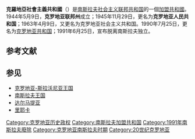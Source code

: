 {{Infobox former country
|native_name = ''Socijalistička Republika Hrvatska''
|conventional_long_name = 克罗地亚社会主义共和国
|common_name = Croatia
|continent = 欧洲
|region = 东南欧
|country = Croatia
|status = [[南斯拉夫行政区划|加盟共和国]]、[[社会主义共和国|社会主义共和国]]
|p1 = 克罗地亚独立国
|flag_p1 = Flag of Independent State of Croatia.svg
|p2 = 匈牙利王国(1920–1946)
|flag_p2 = Flag of Hungary (1920–1946).svg
|p3 = 意大利王国
|flag_p3 = Flag of Italy (1861-1946).svg
|p4 = 的里雅斯特自由区
|flag_p4 = Free Territory Trieste Flag.svg
|s1 = 克罗地亚
|flag_s1 = Flag of Croatia.svg
| image_flag               =   Flag of SR Croatia.svg
| image_flag2              =   Flag of Croatia (1990).svg
| flag_type                =   [[克罗地亚国旗|上:国旗 (1945年–1990年)<br>下:国旗 (1990年)]]
| image_coat               =   Coat of Arms of the Socialist Republic of Croatia.svg
| symbol_type              =   国徽<br>(1947年–1990年)
| symbol                   =   克罗地亚国徽
|national_motto = 
|national_anthem = 《[[我们美丽的祖国_(克罗地亚)|我们美丽的祖国]]》<ref>{{cite web |publisher=Ministry of Foreign and European Affairs (Croatia) |url=http://www.mvep.hr/MVP.asp?pcpid=63 |language=hr |title=Državna obilježja |trans_title=State symbols |accessdate=25 July 2012 |archive-date=2018-12-24 |archive-url=https://web.archive.org/web/20181224213202/http://www.mvep.hr/404.aspx?aspxerrorpath=%2Fredirect_url.aspx |dead-url=no }}</ref><br/><small>''Our Beautiful Homeland''</small><br/><center>[[File:Lijepa_nasa_domovino_instrumental.ogg|File:Lijepa nasa domovino instrumental.ogg]]</center>
|image_map = Locator map Croatia in Yugoslavia.svg
|image_map_caption = 克罗地亚社会主义共和国在南斯拉夫社会主义联邦共和国的位置
|capital = [[萨格勒布|萨格勒布]]<br />[[斯普利特_(克罗地亚)|斯普利特]] <small>(1944-45)</small>
|latd= |latm= |latNS= |longd= |longm= |longEW= 
|common_languages = [[塞尔维亚-克罗地亚语|塞尔维亚-克罗地亚语]]{{Ref|box1|a}}
|government_type = 社会主义共和国
|title_leader = [[克罗地亚总理|总理]]
|leader1 = [[弗拉迪米尔·巴卡里奇|弗拉迪米尔·巴卡里奇]] <small>(首位)</small>
|year_leader1 = 1945–1953
|leader2 = [[弗拉尼奥·格雷古里奇|弗拉尼奥·格雷古里奇]] <small>(末位)</small>
|year_leader2 = 1991
|title_representative = [[克罗地亚共产主义者联盟秘书长|秘书长]]
|representative1 = [[安德里亚·海布兰格|安德里亚·海布兰格]] <small>(第一个)</small>
|year_representative1 = 1943–1944
|representative2 = [[拉昌伊维|拉昌伊维]] <small>(最后一个)</small>
|year_representative2 = 1989–1990
|title_deputy = [[克罗地亚总统|总统]]
|deputy1 = [[弗拉基米尔·纳佐尔|弗拉基米尔·纳佐尔]] <small>(first)</small>
|year_deputy1 = 1943–1949
|deputy2 = [[弗拉尼奥·图季曼|弗拉尼奥·图季曼]] <small>(last)</small>
|year_deputy2 = 1990–1991
|legislature = [[克罗地亚议会|部长会议]]
|era = 冷战
|event_start = [[南斯拉夫反法西斯人民解放委员会|南斯拉夫反法西斯人民解放委员会]]
|date_start = 6月13和6月14日
|year_start = 1945年
|event1 = [[第二次世界大战|第二次世界大战]]欧洲战场结束
|date_event1 = 1945年5月8日
|event2 = [[克罗地亚之春|克罗地亚之春]]
|date_event2 = 1971年
|event3 = [[克罗地亚独立公投(1991年)|独立公投]]
|date_event3 = 1991年5月19日
|event_end = 公投结束
|date_end = 6月25日
|year_end = 1991年
|event_post = [[克罗地亚战争|独立战争]]
|date_post =1991年 - 11月——1995年3月
|stat_year1 = 1991|stat_area1 = 56594|stat_pop1 = 4784265
|currency = 南斯拉夫第纳尔
|footnote_a = {{note|box1}}在1974年宪法中称为克罗地亚语或塞尔维亚语。<ref>{{cite web |url=http://www.pravo.unizg.hr/_download/repository/Ustav_Socijalisticke_RH_1974.pdf |format=PDF |title=Ustav Socijalističke Republike Hrvatske (1974), Član 138 |trans_title=Constitution of the Socialist Republic of Croatia (1974), Article 138 |language=hr |date=22 February 1974 |accessdate=24 July 2012 |publisher=Narodne novine |archive-date=2014-12-13 |archive-url=https://web.archive.org/web/20141213185652/https://www.pravo.unizg.hr/_download/repository/Ustav_Socijalisticke_RH_1974.pdf |dead-url=no }}</ref>
}}
'''克羅地亞社會主義共和國'''（{{lang-sh|Социјалистичка Република Хрватска,Socijalistička Republika Hrvatska}}）是[[南斯拉夫社会主义联邦共和国|南斯拉夫社会主义联邦共和国]]的一個[[加盟共和國|加盟共和國]]。1944年5月9日，'''克罗地亚联邦州'''成立；1945年11月29日，更名为'''克罗地亚人民共和国'''；1963年4月9日，又更名为克罗地亚社会主义共和国。1990年7月25日，更名为[[克罗地亚共和国|克罗地亚共和国]]；1991年6月25日，宣布脱离南斯拉夫独立。

==参考文献==
{{reflist}}

==参见==
*[[克罗地亚-斯拉沃尼亚王国|克罗地亚-斯拉沃尼亚王国]]
*[[南斯拉夫王国|南斯拉夫王国]]
*[[达尔马提亚|达尔马提亚]]
*[[里耶卡|里耶卡]]
{{南斯拉夫社会主义联邦共和国}}
[[Category:克罗地亚历史政权|Category:克罗地亚历史政权]]
[[Category:南斯拉夫加盟共和国|Category:南斯拉夫加盟共和国]]
[[Category:1991年南斯拉夫廢除|Category:1991年南斯拉夫廢除]]
[[Category:克罗地亚南斯拉夫时期|Category:克罗地亚南斯拉夫时期]]
[[Category:20世纪克罗地亚|Category:20世纪克罗地亚]]